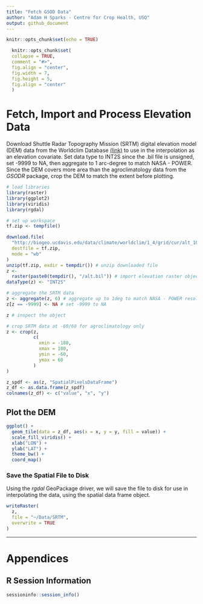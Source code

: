 ```yaml
---
title: "Fetch GSOD Data"
author: "Adam H Sparks - Centre for Crop Health, USQ"
output: github_document
---
```


```r
knitr::opts_chunk$set(echo = TRUE)

  knitr::opts_chunk$set(
  collapse = TRUE,
  comment = "#>",
  fig.align = "center",
  fig.width = 7,
  fig.height = 5,
  fig.align = "center"
  )
```

# Fetch, Import and Process Elevation Data

Download Shuttle Radar Topography Mission (SRTM) digital elevation model (DEM)
data from the Worldclim Database [(link)](http://www.worldclim.org/) to use in
the interpolation as an elevation covariate. Set data type to INT2S since the
.bil file is unsigned, set -9999 to NA, then aggregate to 1 arc-degree to match
NASA - POWER. Since the DEM covers more area than the agroclimatology data from
the _GSODR_ package, crop the DEM to match the extent before plotting.

```r
# load libraries
library(raster)
library(ggplot2)
library(viridis)
library(rgdal)

# set up workspace
tf.zip <- tempfile()

download.file(
  "http://biogeo.ucdavis.edu/data/climate/worldclim/1_4/grid/cur/alt_10m_bil.zip",
  destfile = tf.zip,
  mode = "wb"
)
unzip(tf.zip, exdir = tempdir()) # unzip downloaded file
z <-
  raster(paste0(tempdir(), "/alt.bil")) # import elevation raster object
dataType(z) <- "INT2S"

# aggregate the SRTM data
z <- aggregate(z, 6) # aggregate up to 1deg to match NASA - POWER resolution
z[z == -9999] <- NA # set -9999 to NA

z # inspect the object

# crop SRTM data at -60/60 for agroclimatology only
z <- crop(z, 
          c(
            xmin = -180,
            xmax = 180,
            ymin = -60,
            ymax = 60
          )
)

z_spdf <- as(z, "SpatialPixelsDataFrame")
z_df <- as.data.frame(z_spdf)
colnames(z_df) <- c("value", "x", "y")
```

## Plot the DEM

```r
ggplot() +
  geom_tile(data = z_df, aes(x = x, y = y, fill = value)) +
  scale_fill_viridis() +
  xlab("LON") +
  ylab("LAT") +
  theme_bw() +
  coord_map()
```

### Save the Spatial File to Disk

Using the _rgdal_ GeoPackage driver, we will save the file to disk for use in
interpolating the data, using the spatial data frame object.

```r
writeRaster(
  z,
  file = "~/Data/SRTM",
  overwrite = TRUE
)
```

******

# Appendices

## R Session Information

```r

sessioninfo::session_info()

```
